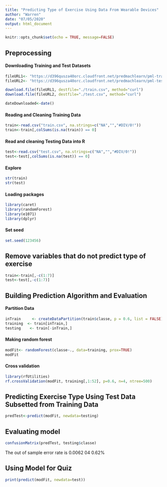 ```yaml
---
title: "Predicting Type of Exercise Using Data From Wearable Devices"
author: "Warren"
date: "07/05/2020"
output: html_document
---
```


```r
knitr::opts_chunk$set(echo = TRUE, message=FALSE)
```

## Preprocessing
#### Downloading Training and Test Datasets
```r
fileURL1<- "https://d396qusza40orc.cloudfront.net/predmachlearn/pml-training.csv"
fileURL2<- "https://d396qusza40orc.cloudfront.net/predmachlearn/pml-testing.csv"

download.file(fileURL1, destfile="./train.csv", method="curl")
download.file(fileURL2, destfile="./test.csv", method="curl")

dateDownloaded<-date()
```

#### Reading and Cleaning Training Data
```r
train<-read.csv("train.csv", na.strings=c("NA","","#DIV/0!"))
train<-train[,colSums(is.na(train)) == 0]
```

#### Read and cleaning Testing Data into R
```r
test<-read.csv("test.csv", na.strings=c("NA","","#DIV/0!"))
test<-test[,colSums(is.na(test)) == 0]
```

#### Explore

```r
str(train)
str(test)
```

#### Loading packages
```r
library(caret)
library(randomForest)
library(e1071)
library(dplyr)
```

#### Set seed
```r
set.seed(123456)
```

## Remove variables that do not predict type of exercise
```r
train<-train[,-c(1:7)]
test<-test[,-c(1:7)]
```

## Building Prediction Algorithm and Evaluation
#### Partition Data
```r
inTrain     <- createDataPartition(train$classe, p = 0.6, list = FALSE)
training  <- train[inTrain,]
testing    <- train[-inTrain,]
```

#### Making random forest
```r
modFit<- randomForest(classe~., data=training, prox=TRUE)
modFit
```

#### Cross validation
```r
library(rfUtilities)
rf.crossValidation(modFit, training[,1:52], p=0.6, n=4, ntree=500)
```


## Predicting Exercise Type Using Test Data Subsetted from Training Data
```r
predTest<-predict(modFit, newdata=testing)
```

## Evaluating model
```r
confusionMatrix(predTest, testing$classe)
```

The out of sample error rate is 0.0062 04 0.62%

## Using Model for Quiz
```r
print(predict(modFit, newdata=test))
```